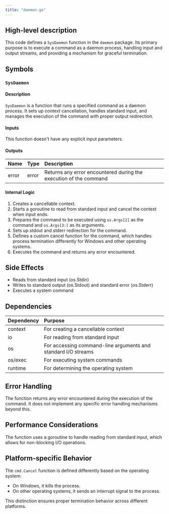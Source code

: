 ```yaml
---
title: "daemon.go"
---
```


## High-level description
This code defines a `SysDaemon` function in the `daemon` package. Its primary purpose is to execute a command as a daemon process, handling input and output streams, and providing a mechanism for graceful termination.

## Symbols

### `SysDaemon`
#### Description
`SysDaemon` is a function that runs a specified command as a daemon process. It sets up context cancellation, handles standard input, and manages the execution of the command with proper output redirection.

#### Inputs
This function doesn't have any explicit input parameters.

#### Outputs
| Name | Type | Description |
|:-----|:-----|:------------|
| error | error | Returns any error encountered during the execution of the command |

#### Internal Logic
1. Creates a cancellable context.
2. Starts a goroutine to read from standard input and cancel the context when input ends.
3. Prepares the command to be executed using `os.Args[2]` as the command and `os.Args[3:]` as its arguments.
4. Sets up stdout and stderr redirection for the command.
5. Defines a custom cancel function for the command, which handles process termination differently for Windows and other operating systems.
6. Executes the command and returns any error encountered.

## Side Effects
- Reads from standard input (os.Stdin)
- Writes to standard output (os.Stdout) and standard error (os.Stderr)
- Executes a system command

## Dependencies
| Dependency | Purpose |
|:-----------|:--------|
| context | For creating a cancellable context |
| io | For reading from standard input |
| os | For accessing command-line arguments and standard I/O streams |
| os/exec | For executing system commands |
| runtime | For determining the operating system |

## Error Handling
The function returns any error encountered during the execution of the command. It does not implement any specific error handling mechanisms beyond this.

## Performance Considerations
The function uses a goroutine to handle reading from standard input, which allows for non-blocking I/O operations.

## Platform-specific Behavior
The `cmd.Cancel` function is defined differently based on the operating system:
- On Windows, it kills the process.
- On other operating systems, it sends an interrupt signal to the process.

This distinction ensures proper termination behavior across different platforms.
